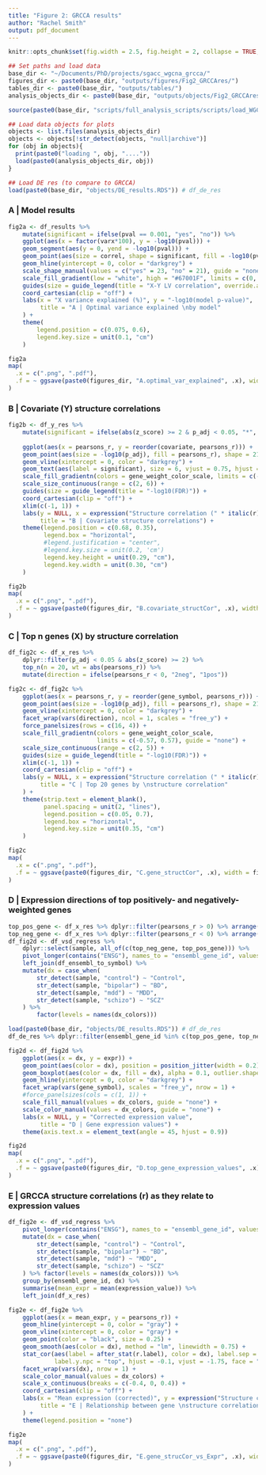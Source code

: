 ```yaml
---
title: "Figure 2: GRCCA results"
author: "Rachel Smith"
output: pdf_document
---
```


```r
knitr::opts_chunk$set(fig.width = 2.5, fig.height = 2, collapse = TRUE, warning = FALSE, message = FALSE, echo = FALSE)

## Set paths and load data
base_dir <- "~/Documents/PhD/projects/sgacc_wgcna_grcca/"
figures_dir <- paste0(base_dir, "outputs/figures/Fig2_GRCCAres/")
tables_dir <- paste0(base_dir, "outputs/tables/")
analysis_objects_dir <- paste0(base_dir, "outputs/objects/Fig2_GRCCAres/")

source(paste0(base_dir, "scripts/full_analysis_scripts/scripts/load_WGCNA_res.R"))

## Load data objects for plots
objects <- list.files(analysis_objects_dir)
objects <- objects[!str_detect(objects, "null|archive")]
for (obj in objects){
  print(paste0("loading ", obj, "...."))
  load(paste0(analysis_objects_dir, obj))
}

## Load DE res (to compare to GRCCA)
load(paste0(base_dir, "objects/DE_results.RDS")) # df_de_res
```

### A | Model results

```r
fig2a <- df_results %>% 
    mutate(significant = ifelse(pval == 0.001, "yes", "no")) %>% 
    ggplot(aes(x = factor(varx*100), y = -log10(pval))) +
    geom_segment(aes(y = 0, yend = -log10(pval))) +
    geom_point(aes(size = correl, shape = significant, fill = -log10(pval))) +
    geom_hline(yintercept = 0, color = "darkgrey") +
    scale_shape_manual(values = c("yes" = 23, "no" = 21), guide = "none") +
    scale_fill_gradient(low = "white", high = "#67001F", limits = c(0, 3), guide = "none") +
    guides(size = guide_legend(title = "X-Y LV correlation", override.aes = list(shape = 21))) +
    coord_cartesian(clip = "off") +
    labs(x = "X variance explained (%)", y = "-log10(model p-value)",
         title = "A | Optimal variance explained \nby model"
    ) +
    theme(
        legend.position = c(0.075, 0.6),
        legend.key.size = unit(0.1, "cm")
    )
```

```r
fig2a
map(
  .x = c(".png", ".pdf"),
  .f = ~ ggsave(paste0(figures_dir, "A.optimal_var_explained", .x), width = fig_width, height = fig_height)
)
```

### B | Covariate (Y) structure correlations

```r
fig2b <- df_y_res %>% 
    mutate(significant = ifelse(abs(z_score) >= 2 & p_adj < 0.05, "*", "")) %>% 
    
    ggplot(aes(x = pearsons_r, y = reorder(covariate, pearsons_r))) +
    geom_point(aes(size = -log10(p_adj), fill = pearsons_r), shape = 21) +
    geom_vline(xintercept = 0, color = "darkgrey") +
    geom_text(aes(label = significant), size = 6, vjust = 0.75, hjust = -1.5, color = "black") +
    scale_fill_gradientn(colors = gene_weight_color_scale, limits = c(-1, 1), guide = "none") +
    scale_size_continuous(range = c(2, 6)) +
    guides(size = guide_legend(title = "-log10(FDR)")) +
    coord_cartesian(clip = "off") +
    xlim(c(-1, 1)) +
    labs(y = NULL, x = expression("Structure correlation (" * italic(r)[y] * ")"), 
         title = "B | Covariate structure correlations") +
    theme(legend.position = c(0.68, 0.35), 
          legend.box = "horizontal",
          #legend.justification = "center",
          #legend.key.size = unit(0.2, 'cm')
          legend.key.height = unit(0.29, "cm"),
          legend.key.width = unit(0.30, "cm")
    )
```

```r
fig2b
map(
  .x = c(".png", ".pdf"),
  .f = ~ ggsave(paste0(figures_dir, "B.covariate_structCor", .x), width = 4.0, height = fig_height)
)
```

### C | Top n genes (X) by structure correlation

```r
df_fig2c <- df_x_res %>% 
    dplyr::filter(p_adj < 0.05 & abs(z_score) >= 2) %>%
    top_n(n = 20, wt = abs(pearsons_r)) %>%
    mutate(direction = ifelse(pearsons_r < 0, "2neg", "1pos"))
```

```r
fig2c <- df_fig2c %>% 
    ggplot(aes(x = pearsons_r, y = reorder(gene_symbol, pearsons_r))) +
    geom_point(aes(size = -log10(p_adj), fill = pearsons_r), shape = 21) +
    geom_vline(xintercept = 0, color = "darkgrey") +
    facet_wrap(vars(direction), ncol = 1, scales = "free_y") +
    force_panelsizes(rows = c(16, 4)) +
    scale_fill_gradientn(colors = gene_weight_color_scale, 
                         limits = c(-0.57, 0.57), guide = "none") +
    scale_size_continuous(range = c(2, 5)) +
    guides(size = guide_legend(title = "-log10(FDR)")) +
    xlim(c(-1, 1)) +
    coord_cartesian(clip = "off") +
    labs(y = NULL, x = expression("Structure correlation (" * italic(r)[x] * ")"), 
         title = "C | Top 20 genes by \nstructure correlation"
    ) +
    theme(strip.text = element_blank(), 
          panel.spacing = unit(2, "lines"),
          legend.position = c(0.05, 0.7), 
          legend.box = "horizontal",
          legend.key.size = unit(0.35, "cm")
    )
```

```r
fig2c
map(
  .x = c(".png", ".pdf"),
  .f = ~ ggsave(paste0(figures_dir, "C.gene_structCor", .x), width = fig_width, height = 4)
)
```

### D | Expression directions of top positively- and negatively-weighted genes

```r
top_pos_gene <- df_x_res %>% dplyr::filter(pearsons_r > 0) %>% arrange(-abs(pearsons_r)) %>% head(1) %>% pull(ensembl_gene_id) # BCL7A
top_neg_gene <- df_x_res %>% dplyr::filter(pearsons_r < 0) %>% arrange(-abs(pearsons_r)) %>% head(1) %>% pull(ensembl_gene_id) # CFAP46
df_fig2d <- df_vsd_regress %>% 
    dplyr::select(sample, all_of(c(top_neg_gene, top_pos_gene))) %>% 
    pivot_longer(contains("ENSG"), names_to = "ensembl_gene_id", values_to = "expr") %>% 
    left_join(df_ensembl_to_symbol) %>% 
    mutate(dx = case_when(
        str_detect(sample, "control") ~ "Control",
        str_detect(sample, "bipolar") ~ "BD",
        str_detect(sample, "mdd") ~ "MDD",
        str_detect(sample, "schizo") ~ "SCZ"
    ) %>% 
        factor(levels = names(dx_colors)))
```

```r
load(paste0(base_dir, "objects/DE_results.RDS")) # df_de_res
df_de_res %>% dplyr::filter(ensembl_gene_id %in% c(top_pos_gene, top_neg_gene))
```

```r
fig2d <- df_fig2d %>% 
    ggplot(aes(x = dx, y = expr)) +
    geom_point(aes(color = dx), position = position_jitter(width = 0.2), size = 0.5) +
    geom_boxplot(aes(color = dx, fill = dx), alpha = 0.1, outlier.shape = NA) +
    geom_hline(yintercept = 0, color = "darkgrey") +
    facet_wrap(vars(gene_symbol), scales = "free_y", nrow = 1) +
    #force_panelsizes(cols = c(1, 1)) +
    scale_fill_manual(values = dx_colors, guide = "none") +
    scale_color_manual(values = dx_colors, guide = "none") +
    labs(x = NULL, y = "Corrected expression value",
         title = "D | Gene expression values") +
    theme(axis.text.x = element_text(angle = 45, hjust = 0.9))
```

```r
fig2d
map(
  .x = c(".png", ".pdf"),
  .f = ~ ggsave(paste0(figures_dir, "D.top_gene_expression_values", .x), width = 4, height = fig_height)
)
```

### E | GRCCA structure correlations (r) as they relate to expression values

```r
df_fig2e <- df_vsd_regress %>% 
    pivot_longer(contains("ENSG"), names_to = "ensembl_gene_id", values_to = "expression_value") %>% 
    mutate(dx = case_when(
        str_detect(sample, "control") ~ "Control",
        str_detect(sample, "bipolar") ~ "BD",
        str_detect(sample, "mdd") ~ "MDD",
        str_detect(sample, "schizo") ~ "SCZ"
    ) %>% factor(levels = names(dx_colors))) %>% 
    group_by(ensembl_gene_id, dx) %>% 
    summarise(mean_expr = mean(expression_value)) %>% 
    left_join(df_x_res)
```

```r
fig2e <- df_fig2e %>% 
    ggplot(aes(x = mean_expr, y = pearsons_r)) +
    geom_hline(yintercept = 0, color = "gray") +
    geom_vline(xintercept = 0, color = "gray") +
    geom_point(color = "black", size = 0.25) +
    geom_smooth(aes(color = dx), method = "lm", linewidth = 0.75) +
    stat_cor(aes(label = after_stat(r.label), color = dx), label.sep = "\n", size = 3,
             label.y.npc = "top", hjust = -0.1, vjust = -1.75, face = "bold") +
    facet_wrap(vars(dx), nrow = 1) +
    scale_color_manual(values = dx_colors) +
    scale_x_continuous(breaks = c(-0.4, 0, 0.4)) +
    coord_cartesian(clip = "off") +
    labs(x = "Mean expression (corrected)", y = expression("Structure correlation (" * italic(r)[x] * ")"),
         title = "E | Relationship between gene \nstructure correlation & expression"
    ) +
    theme(legend.position = "none")
```

```r
fig2e
map(
  .x = c(".png", ".pdf"),
  .f = ~ ggsave(paste0(figures_dir, "E.gene_strucCor_vs_Expr", .x), width = 4.0, height = fig_height)
)
```
